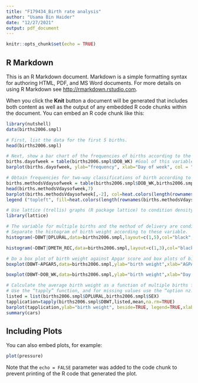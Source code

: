 ```yaml
---
title: "F179434_Birth rate analysis"
author: "Usama Bin Haider"
date: "12/27/2021"
output: pdf_document
---
```


```r
knitr::opts_chunk$set(echo = TRUE)
```

## R Markdown

This is an R Markdown document. Markdown is a simple formatting syntax for authoring HTML, PDF, and MS Word documents. For more details on using R Markdown see <http://rmarkdown.rstudio.com>.

When you click the **Knit** button a document will be generated that includes both content as well as the output of any embedded R code chunks within the document. You can embed an R code chunk like this:

```r


library(nutshell)
data(births2006.smpl)

# First, list the data for the first 5 births. 
head(births2006.smpl)

# Next, show a bar chart of the frequencies of births according to the day of the week of the birth.
births.dayofweek = table(births2006.smpl$DOB_WK) #Goal of this variable is to speed up the calculations
barplot(births.dayofweek, ylab="frequency", xlab="Day of week", col = "darkred", main= "Number of births in 2006 per day of the week")

# Obtain frequencies for two-way classifications of birth according to the day of the week and the method of delivery.
births.methodsVdaysofweek = table(births2006.smpl$DOB_WK,births2006.smpl$DMETH_REC) 
head(births.methodsVdaysofweek,7)
barplot(births.methodsVdaysofweek[,-2], col=heat.colors(length(rownames(births.methodsVdaysofweek))), width=2, beside=TRUE, main = "bar plot of births per method per day of the week")
legend ("topleft", fill=heat.colors(length(rownames(births.methodsVdaysofweek))),legend=rownames(births.methodsVdaysofweek))

# Use lattice (trellis) graphs (R package lattice) to condition density histograms on the values of a third variable. 
library(lattice)

# The variable for multiple births and the method of delivery are conditioning variables. 
# Separate the histogram of birth weight according to these variable.
histogram(~DBWT|DPLURAL,data=births2006.smpl,layout=c(1,5),col="black", xlab = "birth weight", main = "trellis plot of birth weight vs birth number")

histogram(~DBWT|DMETH_REC,data=births2006.smpl,layout=c(1,3),col="black", xlab = "birth weight", main = "trellis plot of birth weight vs birth method")

# Do a box plot of birth weight against Apgar score and box plots of birth weight by day of week of delivery. 
boxplot(DBWT~APGAR5,data=births2006.smpl,ylab="birth weight",xlab="AGPAR5", main="Boxplot of birthweight per Apgar score")

boxplot(DBWT~DOB_WK,data=births2006.smpl,ylab="birth weight",xlab="Day of Week", main="Boxplot of birthweight per day of week")

# Calculate the average birth weight as a function of multiple births for males and females separately. 
# Use the “tapply” function, and for missing values use the “option nz.rm=TRUE.” 
listed = list(births2006.smpl$DPLURAL,births2006.smpl$SEX)
tapplication=tapply(births2006.smpl$DBWT,listed,mean,na.rm=TRUE)
barplot(tapplication,ylab="birth weight", beside=TRUE, legend=TRUE,xlab="gender", main = "bar plot of average birthweight per multiple births by gender")
summary(cars)
```

## Including Plots

You can also embed plots, for example:

```r
plot(pressure)
```

Note that the `echo = FALSE` parameter was added to the code chunk to prevent printing of the R code that generated the plot.
